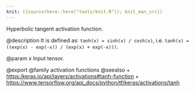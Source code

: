 ```yaml
---
knit: ({source(here::here("tools/knit.R")); knit_man_src})
---
```

Hyperbolic tangent activation function.

@description
It is defined as:
`tanh(x) = sinh(x) / cosh(x)`, i.e.
`tanh(x) = ((exp(x) - exp(-x)) / (exp(x) + exp(-x)))`.

@param x
Input tensor.

@export
@family activation functions
@seealso
+ <https:/keras.io/api/layers/activations#tanh-function>
+ <https://www.tensorflow.org/api_docs/python/tf/keras/activations/tanh>
